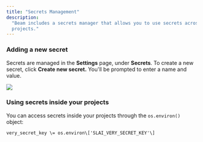 ```yaml
---
title: "Secrets Management"
description:
  "Beam includes a secrets manager that allows you to use secrets across your
  projects."
---
```


### Adding a new secret

Secrets are managed in the **Settings** page, under **Secrets**. To create a new
secret, click **Create new secret.** You'll be prompted to enter a name and
value.

![](/img/account/secrets-management.png)

### Using secrets inside your projects

You can access secrets inside your projects through the `os.environ()` object:

```
very_secret_key \= os.environ\['SLAI_VERY_SECRET_KEY'\]
```
